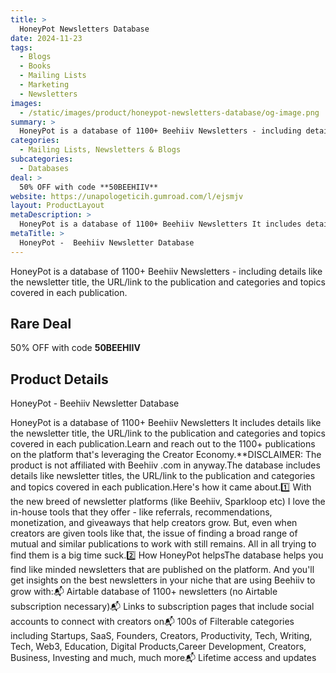 ```yaml
---
title: >
  HoneyPot Newsletters Database
date: 2024-11-23
tags:
  - Blogs
  - Books
  - Mailing Lists
  - Marketing
  - Newsletters
images:
  - /static/images/product/honeypot-newsletters-database/og-image.png
summary: >
  HoneyPot is a database of 1100+ Beehiiv Newsletters - including details like the newsletter title, the URL/link to the publication and categories and topics covered in each publication.
categories:
  - Mailing Lists, Newsletters & Blogs
subcategories:
  - Databases
deal: >
  50% OFF with code **50BEEHIIV**
website: https://unapologeticih.gumroad.com/l/ejsmjv
layout: ProductLayout
metaDescription: >
  HoneyPot is a database of 1100+ Beehiiv Newsletters It includes details like the newsletter title, the URL/link to the publication and categories and topics covered in each publication.Learn and reach out to the 1100+ publications on the platform that's leveraging the Creator Economy.**DISCLAIMER: The product is not affiliated with Beehiiv .com in anyway.The database includes details like newsletter titles, the URL/link to the publication and categories and topics covered in each publication.Here's how it came about.1️⃣ With the new breed of newsletter platforms (like Beehiiv, Sparkloop etc) I love the in-house tools that they offer - like referrals, recommendations, monetization, and giveaways that help creators grow. But, even when creators are given tools like that, the issue of finding a broad range of mutual and similar publications to work with still remains. All in all trying to find them is a big time suck.2️⃣ How HoneyPot helpsThe database helps you find like minded newsletters that are published on the platform. And you'll get insights on the best newsletters in your niche that are using Beehiiv to grow with:📬 Airtable database of 1100+ newsletters (no Airtable subscription necessary)📬 Links to subscription pages that include social accounts to connect with creators on📬 100s of Filterable categories including Startups, SaaS, Founders, Creators, Productivity, Tech, Writing, Tech, Web3, Education, Digital Products,Career Development, Creators, Business, Investing and much, much more📬 Lifetime access and updates
metaTitle: >
  HoneyPot -  Beehiiv Newsletter Database
---
```

HoneyPot is a database of 1100+ Beehiiv Newsletters - including details like the newsletter title, the URL/link to the publication and categories and topics covered in each publication.

## Rare Deal

50% OFF with code **50BEEHIIV**

## Product Details
HoneyPot -  Beehiiv Newsletter Database

HoneyPot is a database of 1100+ Beehiiv Newsletters It includes details like the newsletter title, the URL/link to the publication and categories and topics covered in each publication.Learn and reach out to the 1100+ publications on the platform that's leveraging the Creator Economy.**DISCLAIMER: The product is not affiliated with Beehiiv .com in anyway.The database includes details like newsletter titles, the URL/link to the publication and categories and topics covered in each publication.Here's how it came about.1️⃣ With the new breed of newsletter platforms (like Beehiiv, Sparkloop etc) I love the in-house tools that they offer - like referrals, recommendations, monetization, and giveaways that help creators grow. But, even when creators are given tools like that, the issue of finding a broad range of mutual and similar publications to work with still remains. All in all trying to find them is a big time suck.2️⃣ How HoneyPot helpsThe database helps you find like minded newsletters that are published on the platform. And you'll get insights on the best newsletters in your niche that are using Beehiiv to grow with:📬 Airtable database of 1100+ newsletters (no Airtable subscription necessary)📬 Links to subscription pages that include social accounts to connect with creators on📬 100s of Filterable categories including Startups, SaaS, Founders, Creators, Productivity, Tech, Writing, Tech, Web3, Education, Digital Products,Career Development, Creators, Business, Investing and much, much more📬 Lifetime access and updates
